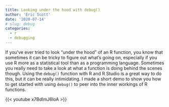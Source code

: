```yaml
---
title: Looking under the hood with debug()
author: 'Eric Scott'
date: '2020-07-14'
# slug: debug
categories:
  - r
  - debugging
---
```


If you've ever tried to look "under the hood" of an R function, you know that sometimes it can be tricky to figure out what's going on, especially if you use R more as a statistical tool than as a programming language.
Sometimes you really need to take a look at what a function is doing behind the scenes though.
Using the `debug()` function with R and R Studio is a great way to do this, but it can be really intimidating.
I made a short demo to show you how to get started with using `debug()` to peer into the inner workings of R functions.

{{< youtube x7BdImJ6loA >}}
